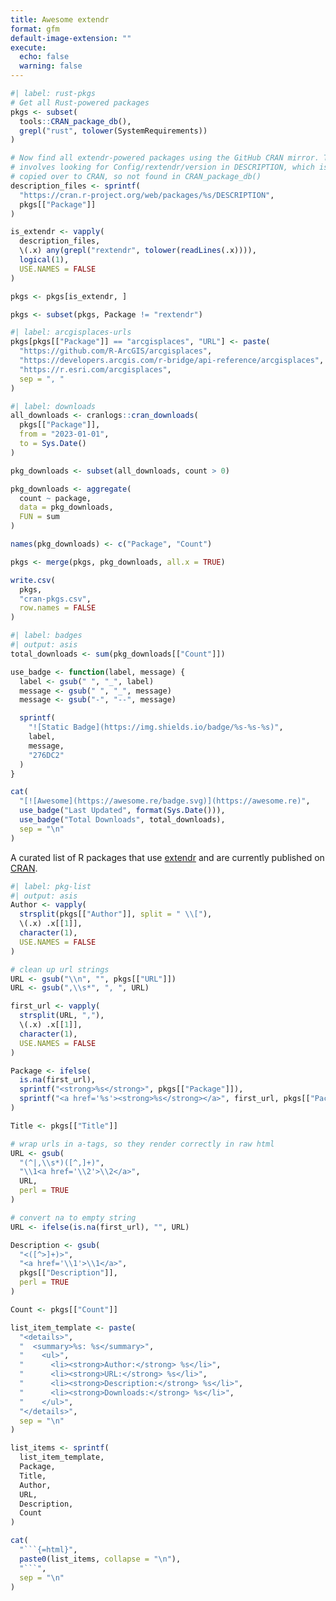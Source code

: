 ```yaml
---
title: Awesome extendr
format: gfm
default-image-extension: ""
execute:
  echo: false
  warning: false
---
```


```r
#| label: rust-pkgs
# Get all Rust-powered packages
pkgs <- subset(
  tools::CRAN_package_db(),
  grepl("rust", tolower(SystemRequirements))
)

# Now find all extendr-powered packages using the GitHub CRAN mirror. This
# involves looking for Config/rextendr/version in DESCRIPTION, which isn't
# copied over to CRAN, so not found in CRAN_package_db()
description_files <- sprintf(
  "https://cran.r-project.org/web/packages/%s/DESCRIPTION",
  pkgs[["Package"]]
)

is_extendr <- vapply(
  description_files,
  \(.x) any(grepl("rextendr", tolower(readLines(.x)))),
  logical(1),
  USE.NAMES = FALSE
)

pkgs <- pkgs[is_extendr, ]

pkgs <- subset(pkgs, Package != "rextendr")
```

```r
#| label: arcgisplaces-urls
pkgs[pkgs[["Package"]] == "arcgisplaces", "URL"] <- paste(
  "https://github.com/R-ArcGIS/arcgisplaces",
  "https://developers.arcgis.com/r-bridge/api-reference/arcgisplaces",
  "https://r.esri.com/arcgisplaces",
  sep = ", "
)
```

```r
#| label: downloads
all_downloads <- cranlogs::cran_downloads(
  pkgs[["Package"]],
  from = "2023-01-01",
  to = Sys.Date()
)

pkg_downloads <- subset(all_downloads, count > 0)

pkg_downloads <- aggregate(
  count ~ package,
  data = pkg_downloads,
  FUN = sum
)

names(pkg_downloads) <- c("Package", "Count")

pkgs <- merge(pkgs, pkg_downloads, all.x = TRUE)

write.csv(
  pkgs,
  "cran-pkgs.csv",
  row.names = FALSE
)
```

```r
#| label: badges
#| output: asis
total_downloads <- sum(pkg_downloads[["Count"]])

use_badge <- function(label, message) {
  label <- gsub(" ", "_", label)
  message <- gsub(" ", "_", message)
  message <- gsub("-", "--", message)

  sprintf(
    "![Static Badge](https://img.shields.io/badge/%s-%s-%s)",
    label,
    message,
    "276DC2"
  )
}

cat(
  "[![Awesome](https://awesome.re/badge.svg)](https://awesome.re)",
  use_badge("Last Updated", format(Sys.Date())),
  use_badge("Total Downloads", total_downloads),
  sep = "\n"
)
```

A curated list of R packages that use [extendr](https://extendr.github.io/) and 
are currently published on [CRAN](https://cran.r-project.org/).

```r
#| label: pkg-list
#| output: asis
Author <- vapply(
  strsplit(pkgs[["Author"]], split = " \\["),
  \(.x) .x[[1]],
  character(1),
  USE.NAMES = FALSE
)

# clean up url strings
URL <- gsub("\\n", "", pkgs[["URL"]])
URL <- gsub(",\\s*", ", ", URL)

first_url <- vapply(
  strsplit(URL, ","),
  \(.x) .x[[1]],
  character(1),
  USE.NAMES = FALSE
)

Package <- ifelse(
  is.na(first_url),
  sprintf("<strong>%s</strong>", pkgs[["Package"]]),
  sprintf("<a href='%s'><strong>%s</strong></a>", first_url, pkgs[["Package"]])
)

Title <- pkgs[["Title"]]

# wrap urls in a-tags, so they render correctly in raw html
URL <- gsub(
  "(^|,\\s*)([^,]+)",
  "\\1<a href='\\2'>\\2</a>",
  URL,
  perl = TRUE
)

# convert na to empty string
URL <- ifelse(is.na(first_url), "", URL)

Description <- gsub(
  "<([^>]+)>",
  "<a href='\\1'>\\1</a>",
  pkgs[["Description"]],
  perl = TRUE
)

Count <- pkgs[["Count"]]

list_item_template <- paste(
  "<details>",
  "  <summary>%s: %s</summary>",
  "    <ul>",
  "      <li><strong>Author:</strong> %s</li>",
  "      <li><strong>URL:</strong> %s</li>",
  "      <li><strong>Description:</strong> %s</li>",
  "      <li><strong>Downloads:</strong> %s</li>",
  "    </ul>",
  "</details>",
  sep = "\n"
)

list_items <- sprintf(
  list_item_template,
  Package,
  Title,
  Author,
  URL,
  Description,
  Count
)

cat(
  "```{=html}",
  paste0(list_items, collapse = "\n"),
  "```",
  sep = "\n"
)
```
